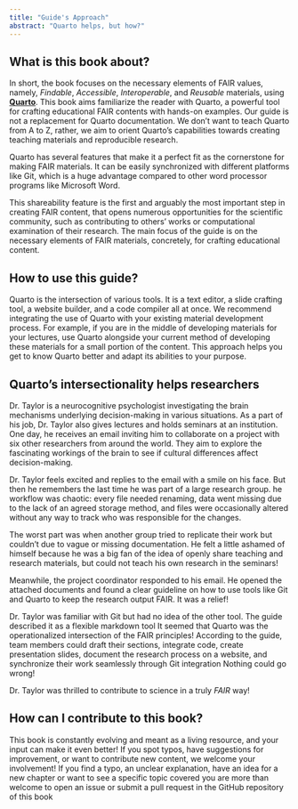 ```yaml
---
title: "Guide's Approach"
abstract: "Quarto helps, but how?"
---
```


## What is this book about?

In short, the book focuses on the necessary elements of FAIR values, namely, *Findable*, *Accessible*, *Interoperable*, and *Reusable* materials, using [**Quarto**](https://quarto.org/).
This book aims familiarize the reader with Quarto, a powerful tool for crafting educational FAIR contents with hands-on examples.
Our guide is not a replacement for Quarto documentation.
We don't want to teach Quarto from A to Z, rather, we aim to orient Quarto's capabilities towards creating teaching materials and reproducible research.

Quarto has several features that make it a perfect fit as the cornerstone for making FAIR materials.
It can be easily synchronized with different platforms like Git, which is a huge advantage compared to other word processor programs like Microsoft Word.

This shareability feature is the first and arguably the most important step in creating FAIR content, that opens numerous opportunities for the scientific community, such as contributing to others' works or computational examination of their research.
The main focus of the guide is on the necessary elements of FAIR materials, concretely, for crafting educational content.


## How to use this guide?

Quarto is the intersection of various tools.
It is a text editor, a slide crafting tool, a website builder, and a code compiler all at once.
We recommend integrating the use of Quarto with your existing material development process.
For example, if you are in the middle of developing materials for your lectures, use Quarto alongside your current method of developing these materials for a small portion of the content.
This approach helps you get to know Quarto better and adapt its abilities to your purpose.

## Quarto's intersectionality helps researchers

Dr. Taylor is a neurocognitive psychologist investigating the brain mechanisms underlying decision-making in various situations.
As a part of his job, Dr. Taylor also gives lectures and holds seminars at an institution.
One day, he receives an email inviting him to collaborate on a project with six other researchers from around the world.
They aim to explore the fascinating workings of the brain to see if cultural differences affect decision-making.

Dr. Taylor feels excited and replies to the email with a smile on his face.
But then he remembers the last time he was part of a large research group.
he workflow was chaotic: every file needed renaming, data went missing due to the lack of an agreed storage method, and files were occasionally altered without any way to track who was responsible for the changes.

The worst part was when another group tried to replicate their work but couldn’t due to vague or missing documentation.
He felt a little ashamed of himself because he was a big fan of the idea of openly share teaching and research materials, but could not teach his own research in the seminars!

Meanwhile, the project coordinator responded to his email.
He opened the attached documents and found a clear guideline on how to use tools like Git and Quarto to keep the research output FAIR.
It was a relief!

Dr. Taylor was familiar with Git but had no idea of the other tool.
The guide described it as a flexible markdown tool
It seemed that Quarto was the operationalized intersection of the FAIR principles!
According to the guide, team members could draft their sections, integrate code, create presentation slides, document the research process on a website, and synchronize their work seamlessly through Git integration
Nothing could go wrong!

Dr. Taylor was thrilled to contribute to science in a truly *FAIR* way!


## How can I contribute to this book?

This book is constantly evolving and meant as a living resource, and your input can make it even better! If you spot typos, have suggestions for improvement, or want to contribute new content, we welcome your involvement!
If you find a typo, an unclear explanation, have an idea for a new chapter or want to see a specific topic covered you are more than welcome to open an issue or submit a pull request in the GitHub repository of this book

